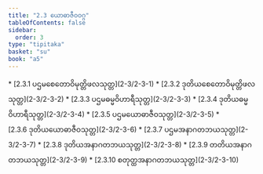 ```yaml
---
title: "2.3 ယောဓာဇီဝဝဂ္ဂ"
tableOfContents: false
sidebar:
  order: 3
type: "tipitaka"
basket: "su"
book: "a5"
---
```



<DynamicBreadcrumb />



<TableOfContents book="a5" section="2.3">
* [2.3.1 ပဌမစေတောဝိမုတ္တိဖလသုတ္တ](2-3/2-3-1)
* [2.3.2 ဒုတိယစေတောဝိမုတ္တိဖလသုတ္တ](2-3/2-3-2)
* [2.3.3 ပဌမဓမ္မဝိဟာရီသုတ္တ](2-3/2-3-3)
* [2.3.4 ဒုတိယဓမ္မဝိဟာရီသုတ္တ](2-3/2-3-4)
* [2.3.5 ပဌမယောဓာဇီဝသုတ္တ](2-3/2-3-5)
* [2.3.6 ဒုတိယယောဓာဇီဝသုတ္တ](2-3/2-3-6)
* [2.3.7 ပဌမအနာဂတဘယသုတ္တ](2-3/2-3-7)
* [2.3.8 ဒုတိယအနာဂတဘယသုတ္တ](2-3/2-3-8)
* [2.3.9 တတိယအနာဂတဘယသုတ္တ](2-3/2-3-9)
* [2.3.10 စတုတ္ထအနာဂတဘယသုတ္တ](2-3/2-3-10)
</TableOfContents>
